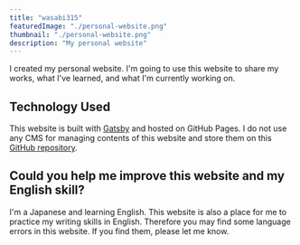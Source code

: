 ```yaml
---
title: "wasabi315"
featuredImage: "./personal-website.png"
thumbnail: "./personal-website.png"
description: "My personal website"
---
```


I created my personal website. I'm going to use this website to share my works, what I've learned, and what I'm currently working on.

## Technology Used

This website is built with [Gatsby](https://www.gatsbyjs.org/) and hosted on GitHub Pages.
I do not use any CMS for managing contents of this website and store them on this [GitHub repository](https://github.com/wasabi315/wasabi315.github.io).

## Could you help me improve this website and my English skill?

I'm a Japanese and learning English. This website is also a place for me to practice my writing skills in English.
Therefore you may find some language errors in this website. If you find them, please let me know.
